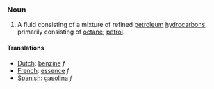 ===Noun===
# A fluid consisting of a mixture of refined [[petroleum]] [[hydrocarbon]]s, primarily consisting of [[octane]]; [[petrol]].

====Translations====
*[[Dutch]]: [[benzine]] ''f''
*[[French]]: [[essence]] ''f''
*[[Spanish]]: [[gasolina]] ''f''